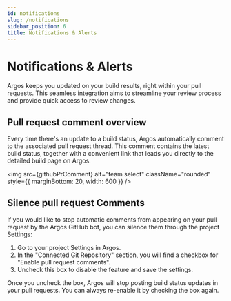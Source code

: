 ```yaml
---
id: notifications
slug: /notifications
sidebar_position: 6
title: Notifications & Alerts
---
```



# Notifications & Alerts

Argos keeps you updated on your build results, right within your pull requests. This seamless integration aims to streamline your review process and provide quick access to review changes.

## Pull request comment overview

Every time there's an update to a build status, Argos automatically comment to the associated pull request thread. This comment contains the latest build status, together with a convenient link that leads you directly to the detailed build page on Argos.

<img
  src={githubPrComment}
  alt="team select"
  className="rounded"
  style={{ marginBottom: 20, width: 600 }}
/>

## Silence pull request Comments

If you would like to stop automatic comments from appearing on your pull request by the Argos GitHub bot, you can silence them through the project Settings:

1. Go to your project Settings in Argos.
2. In the "Connected Git Repository" section, you will find a checkbox for "Enable pull request comments".
3. Uncheck this box to disable the feature and save the settings.

Once you uncheck the box, Argos will stop posting build status updates in your pull requests. You can always re-enable it by checking the box again.
